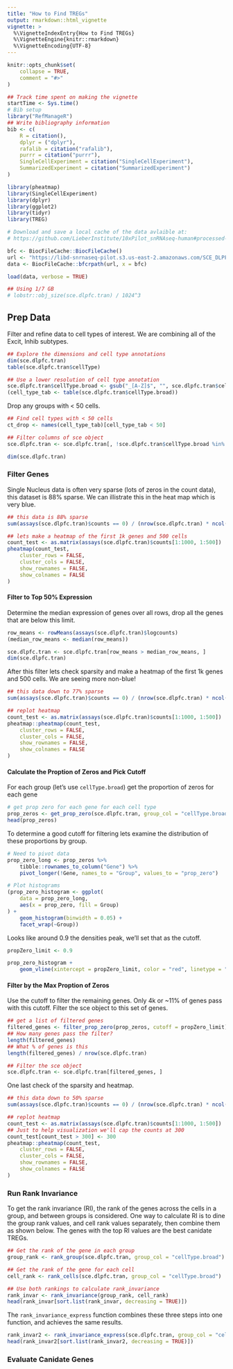 ```yaml
---
title: "How to Find TREGs"
output: rmarkdown::html_vignette
vignette: >
  %\VignetteIndexEntry{How to Find TREGs}
  %\VignetteEngine{knitr::rmarkdown}
  %\VignetteEncoding{UTF-8}
---
```


```r
knitr::opts_chunk$set(
    collapse = TRUE,
    comment = "#>"
)
```

```r
## Track time spent on making the vignette
startTime <- Sys.time()
# Bib setup
library("RefManageR")
## Write bibliography information
bib <- c(
    R = citation(),
    dplyr = ("dplyr"),
    rafalib = citation("rafalib"),
    purrr = citation("purrr"),
    SingleCellExperiment = citation("SingleCellExperiment"),
    SummarizedExperiment = citation("SummarizedExperiment")
)
```


```r
library(pheatmap)
library(SingleCellExperiment)
library(dplyr)
library(ggplot2)
library(tidyr)
library(TREG)
```


```r
# Download and save a local cache of the data avlaible at:
# https://github.com/LieberInstitute/10xPilot_snRNAseq-human#processed-data

bfc <- BiocFileCache::BiocFileCache()
url <- "https://libd-snrnaseq-pilot.s3.us-east-2.amazonaws.com/SCE_DLPFC-n3_tran-etal.rda"
data <- BiocFileCache::bfcrpath(url, x = bfc)

load(data, verbose = TRUE)
```

```r
## Using 1/7 GB
# lobstr::obj_size(sce.dlpfc.tran) / 1024^3
```

## Prep Data
Filter and refine data to cell types of interest. We are combining all of the
Excit, Inhib subtypes. 
```r
## Explore the dimensions and cell type annotations
dim(sce.dlpfc.tran)
table(sce.dlpfc.tran$cellType)

## Use a lower resolution of cell type annotation
sce.dlpfc.tran$cellType.broad <- gsub("_[A-Z]$", "", sce.dlpfc.tran$cellType)
(cell_type_tab <- table(sce.dlpfc.tran$cellType.broad))
```

Drop any groups with < 50 cells.
```r
## Find cell types with < 50 cells
ct_drop <- names(cell_type_tab)[cell_type_tab < 50]

## Filter columns of sce object
sce.dlpfc.tran <- sce.dlpfc.tran[, !sce.dlpfc.tran$cellType.broad %in% ct_drop]

dim(sce.dlpfc.tran)
```


### Filter Genes
Single Nucleus data is often very sparse (lots of zeros in the count data), this 
dataset is 88% sparse. We can illistrate this in the heat map which is very blue.
```r
## this data is 88% sparse
sum(assays(sce.dlpfc.tran)$counts == 0) / (nrow(sce.dlpfc.tran) * ncol(sce.dlpfc.tran))

## lets make a heatmap of the first 1k genes and 500 cells
count_test <- as.matrix(assays(sce.dlpfc.tran)$counts[1:1000, 1:500])
pheatmap(count_test,
    cluster_rows = FALSE,
    cluster_cols = FALSE,
    show_rownames = FALSE,
    show_colnames = FALSE
)
```

#### Filter to Top 50% Expression
Determine the median expression of genes over all rows, drop all the genes that
are below this limit.
```r
row_means <- rowMeans(assays(sce.dlpfc.tran)$logcounts)
(median_row_means <- median(row_means))

sce.dlpfc.tran <- sce.dlpfc.tran[row_means > median_row_means, ]
dim(sce.dlpfc.tran)
```

After this filter lets check sparsity and make a heatmap of the first 1k genes
and 500 cells. We are seeing more non-blue!
```r
## this data down to 77% sparse
sum(assays(sce.dlpfc.tran)$counts == 0) / (nrow(sce.dlpfc.tran) * ncol(sce.dlpfc.tran))

## replot heatmap
count_test <- as.matrix(assays(sce.dlpfc.tran)$counts[1:1000, 1:500])
pheatmap::pheatmap(count_test,
    cluster_rows = FALSE,
    cluster_cols = FALSE,
    show_rownames = FALSE,
    show_colnames = FALSE
)
```

#### Calculate the Proption of Zeros and Pick Cutoff
For each group (let's use `cellType.broad`) get the proportion of zeros for each gene
```r
# get prop zero for each gene for each cell type
prop_zeros <- get_prop_zero(sce.dlpfc.tran, group_col = "cellType.broad")
head(prop_zeros)
```

To determine a good cutoff for filtering lets examine the distribution of these
proportions by group.
```r
# Need to pivot data
prop_zero_long <- prop_zeros %>%
    tibble::rownames_to_column("Gene") %>%
    pivot_longer(!Gene, names_to = "Group", values_to = "prop_zero")

# Plot histograms
(prop_zero_histogram <- ggplot(
    data = prop_zero_long,
    aes(x = prop_zero, fill = Group)
) +
    geom_histogram(binwidth = 0.05) +
    facet_wrap(~Group))
```

Looks like around 0.9 the densities peak, we'll set that as the cutoff.
```r
propZero_limit <- 0.9

prop_zero_histogram +
    geom_vline(xintercept = propZero_limit, color = "red", linetype = "dashed")
```

#### Filter by the Max Proption of Zeros
Use the cutoff to filter the remaining genes.  Only  4k or ~11% of genes pass with 
this cutoff. Filter the sce object to this set of genes.
```r
## get a list of filtered genes
filtered_genes <- filter_prop_zero(prop_zeros, cutoff = propZero_limit)
## How many genes pass the filter?
length(filtered_genes)
## What % of genes is this
length(filtered_genes) / nrow(sce.dlpfc.tran)

## Filter the sce object
sce.dlpfc.tran <- sce.dlpfc.tran[filtered_genes, ]
```

One last check of the sparsity and heatmap.

```r
## this data down to 50% sparse
sum(assays(sce.dlpfc.tran)$counts == 0) / (nrow(sce.dlpfc.tran) * ncol(sce.dlpfc.tran))

## replot heatmap
count_test <- as.matrix(assays(sce.dlpfc.tran)$counts[1:1000, 1:500])
## Just to help visualization we'll cap the counts at 300
count_test[count_test > 300] <- 300
pheatmap::pheatmap(count_test,
    cluster_rows = FALSE,
    cluster_cols = FALSE,
    show_rownames = FALSE,
    show_colnames = FALSE
)
```

### Run Rank Invariance
To get the rank invariance (RI), the rank of the genes across the cells in a group,
and between groups is considered. One way to calculate RI is to dine the group 
rank values, and cell rank values separately, then combine them as shown below.
The genes with the top RI values are the best canidate TREGs.
```r
## Get the rank of the gene in each group
group_rank <- rank_group(sce.dlpfc.tran, group_col = "cellType.broad")

## Get the rank of the gene for each cell
cell_rank <- rank_cells(sce.dlpfc.tran, group_col = "cellType.broad")

## Use both rankings to calculate rank_invariance
rank_invar <- rank_invariance(group_rank, cell_rank)
head(rank_invar[sort.list(rank_invar, decreasing = TRUE)])
```

The `rank_invariance_express` function combines these three steps into one
function, and achieves the same results. 

```r
rank_invar2 <- rank_invariance_express(sce.dlpfc.tran, group_col = "cellType.broad")
head(rank_invar2[sort.list(rank_invar2, decreasing = TRUE)])
```


### Evaluate Canidate Genes
